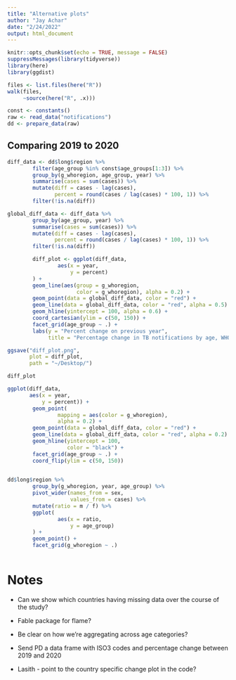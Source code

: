 ```yaml
---
title: "Alternative plots"
author: "Jay Achar"
date: "2/24/2022"
output: html_document
---
```


```r
knitr::opts_chunk$set(echo = TRUE, message = FALSE)
suppressMessages(library(tidyverse))
library(here)
library(ggdist)
```

```r
files <- list.files(here("R"))
walk(files, 
     ~source(here("R", .x)))
```

```r
const <- constants()
raw <- read_data("notifications")
dd <- prepare_data(raw)
```


## Comparing 2019 to 2020

```r
diff_data <- dd$long$region %>% 
        filter(age_group %in% const$age_groups[1:3]) %>% 
        group_by(g_whoregion, age_group, year) %>% 
        summarise(cases = sum(cases)) %>% 
        mutate(diff = cases - lag(cases),
               percent = round(cases / lag(cases) * 100, 1)) %>% 
        filter(!is.na(diff))

global_diff_data <- diff_data %>% 
        group_by(age_group, year) %>% 
        summarise(cases = sum(cases)) %>% 
        mutate(diff = cases - lag(cases),
               percent = round(cases / lag(cases) * 100, 1)) %>% 
        filter(!is.na(diff))
```

```r
        diff_plot <- ggplot(diff_data,
                aes(x = year,
                    y = percent)
        ) +
        geom_line(aes(group = g_whoregion,
                      color = g_whoregion), alpha = 0.2) +
        geom_point(data = global_diff_data, color = "red") +
        geom_line(data = global_diff_data, color = "red", alpha = 0.5) +
        geom_hline(yintercept = 100, alpha = 0.6) +
        coord_cartesian(ylim = c(50, 150)) +
        facet_grid(age_group ~ .) + 
        labs(y = "Percent change on previous year",
             title = "Percentage change in TB notifications by age, WHO region and globally")

ggsave("diff_plot.png", 
       plot = diff_plot,
       path = "~/Desktop/")

diff_plot
```

```r
ggplot(diff_data,
       aes(x = year,
           y = percent)) + 
        geom_point(
                mapping = aes(color = g_whoregion),
                alpha = 0.2) + 
        geom_point(data = global_diff_data, color = "red") +
        geom_line(data = global_diff_data, color = "red", alpha = 0.2) +
        geom_hline(yintercept = 100,
                   color = "black") +
        facet_grid(age_group ~ .) +
        coord_flip(ylim = c(50, 150))
        
```

```r
dd$long$region %>% 
        group_by(g_whoregion, year, age_group) %>% 
        pivot_wider(names_from = sex, 
                    values_from = cases) %>% 
        mutate(ratio = m / f) %>% 
        ggplot(
                aes(x = ratio,
                    y = age_group)
        ) + 
        geom_point() + 
        facet_grid(g_whoregion ~ .)
        
```

# Notes

* Can we show which countries having missing data over the course of the study?
* Fable package for flame?
* Be clear on how we're aggregating across age categories?
* Send PD a data frame with ISO3 codes and percentage change between 2019 and 2020

* Lasith - point to the country specific change plot in the code?
